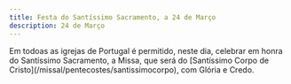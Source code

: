 ```yaml
---
title: Festa do Santíssimo Sacramento, a 24 de Março
description: 24 de Março
---
```


<aside>
  Em todoas as igrejas de Portugal é permitido, neste dia, celebrar em honra do
  Santíssimo Sacramento, a Missa, que será do [Santíssimo Corpo de
  Cristo](/missal/pentecostes/santissimocorpo), com Glória e Credo.
</aside>
